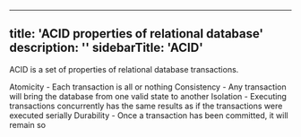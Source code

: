 
---
title: 'ACID properties of relational database'
description: ''
sidebarTitle: 'ACID'
---


ACID is a set of properties of relational database transactions.

Atomicity - Each transaction is all or nothing
Consistency - Any transaction will bring the database from one valid state to another
Isolation - Executing transactions concurrently has the same results as if the transactions were executed serially
Durability - Once a transaction has been committed, it will remain so